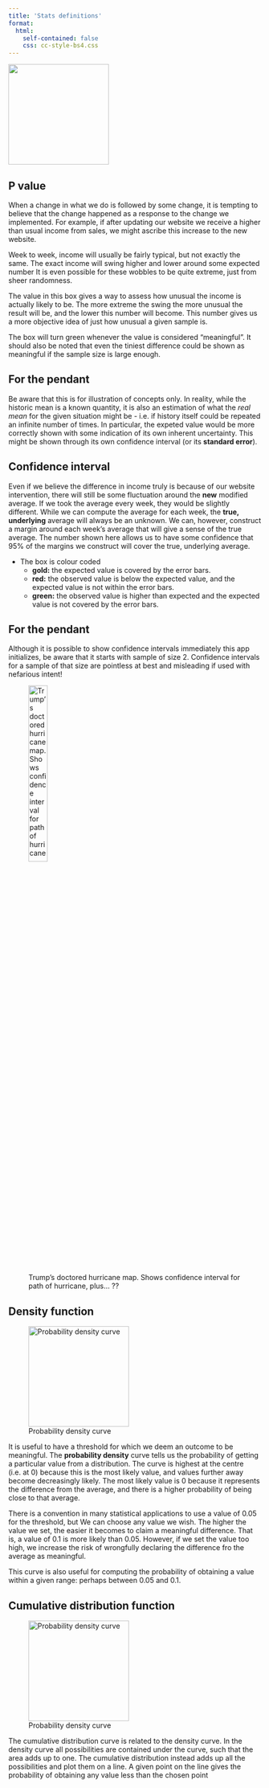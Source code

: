 ```yaml
---
title: 'Stats definitions'
format:
  html:
    self-contained: false
    css: cc-style-bs4.css
---
```


![](codeclan-logo-blue.png){width=200 fig-align='left' fig-alt='CodeClan logo'}

:::{.callout-tip collapse=true icon=false}
## P value
When a change in what we do is followed by some change, it is tempting to believe that the change happened as a response to the change we implemented. For example, if after updating our website we receive a higher than usual income from sales, we might ascribe this increase to the new website.

Week to week, income will usually be fairly typical, but not exactly the same.
The exact income will swing higher and lower around some expected number
It is even possible for these wobbles to be quite extreme, just from sheer randomness.

The value in this box gives a way to assess how unusual the income is actually likely to be.
The more extreme the swing the more unusual the result will be, and the lower this number will become.
This number gives us a more objective idea of just how unusual a given sample is.

The box will turn green whenever the value is considered "meaningful".
It should also be noted that even the tiniest difference could be shown as meaningful if the sample size is large enough.

:::{.callout-warning collapse=true}
## For the pendant
Be aware that this is for illustration of concepts only.
In reality, while the historic mean is a known quantity, it is also an estimation of what the _real mean_ for the given situation might be - i.e. if history itself could be repeated an infinite number of times.
In particular, the expeted value would be more correctly shown with some indication of its own inherent uncertainty.
This might be shown through its own confidence interval (or its __standard error__).
:::
:::

:::{.callout-tip collapse=true icon=false}
## Confidence interval

Even if we believe the difference in income truly is because of our website intervention, there will still be some fluctuation around the __new__ modified average.
If we took the average every week, they would be slightly different.
While we can compute the average for each week, the __true, underlying__ average will always be an unknown.
We can, however, construct a margin around each week's average that will give a sense of the true average.
The number shown here allows us to have some confidence that 95% of the margins we construct will cover the true, underlying average.

- The box is colour coded
    - __gold:__ the expected value is covered by the error bars.
    - __red:__ the observed value is below the expected value, and the expected value is not within the error bars.
    - __green:__ the observed value is higher than expected and the expected value is not covered by the error bars.

:::{.callout-warning collapse=true}
## For the pendant
Although it is possible to show confidence intervals immediately this app initializes, be aware that it starts with  sample of size 2.
Confidence intervals for a sample of that size are pointless at best and misleading if used with nefarious intent!

![Trump's doctored hurricane map. Shows confidence interval for path of hurricane, plus... ??](https://external-content.duckduckgo.com/iu/?u=https%3A%2F%2Fi0.wp.com%2Ftruepundit.com%2Fwp-content%2Fuploads%2F2019%2F09%2Fh2-trump-black-marker-sharpie-map-hurricane-dorian-alabama.jpg%3Ffit%3D960%252C540%26ssl%3D1&f=1&nofb=1){width=30%}
:::
:::


:::{.callout-tip collapse=true icon=false}
## Density function

![Probability density curve](pdf.png){width=200 fig-align='left' fig-alt='Bell curve with threshhold at left tail'}

It is useful to have a threshold for which we deem an outcome to be meaningful.
The __probability density__ curve tells us the probability of getting a particular value from a distribution.
The curve is highest at the centre (i.e. at 0) because this is the most likely value, and values further away become decreasingly likely.
The most likely value is 0 because it represents the difference from the average, and there is a higher probability of being close to that average.

There is a convention in many statistical applications to use a value of 0.05 for the threshold, but We can choose any value we wish.
The higher the value we set, the easier it becomes to claim a meaningful difference.
That is, a value of 0.1 is more likely than 0.05.
However, if we set the value too high, we increase the risk of wrongfully declaring the difference fro the average as meaningful.

This curve is also useful for computing the probability of obtaining a value within a given range: perhaps between 0.05 and 0.1.
:::

:::{.callout-tip collapse=true icon=false}
## Cumulative distribution function

![Probability density curve](cdf.png){width=200 fig-align='left' fig-alt='S-shaped curve with threshhold at left tail'}

The cumulative distribution curve is related to the density curve.
In the density curve all possibilities are contained under the curve, such that the area adds up to one.
The cumulative distribution instead adds up all the possibilities and plot them on a line.
A given point on the line gives the probability of obtaining any value less than the chosen point
:::
